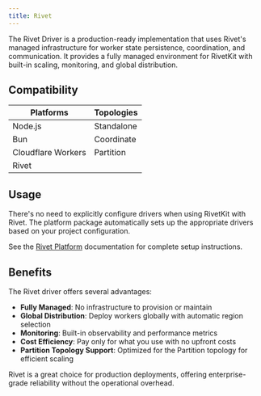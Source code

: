 ```yaml
---
title: Rivet
---
```



The Rivet Driver is a production-ready implementation that uses Rivet's managed infrastructure for worker state persistence, coordination, and communication. It provides a fully managed environment for RivetKit with built-in scaling, monitoring, and global distribution.

<DriverNote />

## Compatibility

| Platforms | Topologies |
| --------- | ---------- |
| <Icon icon="xmark" iconType="solid" color="gray" /> Node.js | <Icon icon="xmark" iconType="solid" color="gray" /> Standalone |
| <Icon icon="xmark" iconType="solid" color="gray" /> Bun     | <Icon icon="xmark" iconType="solid" color="gray" /> Coordinate  |
| <Icon icon="xmark" iconType="solid" color="gray" /> Cloudflare Workers | <Icon icon="check" iconType="solid" /> Partition |
| <Icon icon="check" iconType="solid" /> Rivet   |            |

## Usage

There's no need to explicitly configure drivers when using RivetKit with Rivet. The platform package automatically sets up the appropriate drivers based on your project configuration.

See the [Rivet Platform](/platforms/rivet) documentation for complete setup instructions.

## Benefits

The Rivet driver offers several advantages:

- **Fully Managed**: No infrastructure to provision or maintain
- **Global Distribution**: Deploy workers globally with automatic region selection
- **Monitoring**: Built-in observability and performance metrics
- **Cost Efficiency**: Pay only for what you use with no upfront costs
- **Partition Topology Support**: Optimized for the Partition topology for efficient scaling

<Tip>
  Rivet is a great choice for production deployments, offering enterprise-grade reliability without the operational overhead.
</Tip>
